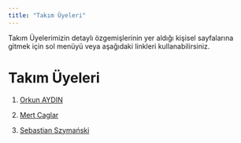 ```yaml
---
title: "Takım Üyeleri"
---
```


Takım Üyelerimizin detaylı özgemişlerinin yer aldığı kişisel sayfalarına gitmek için sol menüyü veya aşağıdaki linkleri kullanabilirsiniz.

# Takım Üyeleri

1.  [Orkun AYDIN](/takim/orkun.qmd)

2.  [Mert Caglar](/takim/Mert_Caglar.qmd)

3.  [Sebastian Szymański](/takim/szymanski.qmd)
